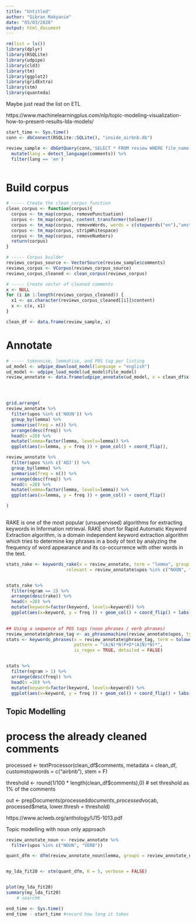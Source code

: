 ```yaml
---
title: "Untitled"
author: "Gibran Makyanie"
date: "05/03/2020"
output: html_document
---
```


```r
rm(list = ls())
library(dplyr)
library(RSQLite)
library(udpipe)
library(cld3)
library(tm)
library(ggplot2)
library(gridExtra)
library(stm)
library(quanteda)

```

Maybe just read the list on ETL

https://www.machinelearningplus.com/nlp/topic-modeling-visualization-how-to-present-results-lda-models/

```r
start_time <- Sys.time()
conn <- dbConnect(RSQLite::SQLite(), "inside_airbnb.db") 

review_sample <- dbGetQuery(conn,'SELECT * FROM review WHERE file_name = "Amsterdam_reviews.csv.gz" limit 5000') %>%
  mutate(lang = detect_language(comments)) %>%
  filter(lang == 'en')



```

# Build corpus
```r
# ----- Create the clean_corpus function
clean_corpus <- function(corpus){
  corpus <- tm_map(corpus, removePunctuation)
  corpus <- tm_map(corpus, content_transformer(tolower))
  corpus <- tm_map(corpus, removeWords, words = c(stopwords("en"),"amsterdam"))
  corpus <- tm_map(corpus, stripWhitespace)
  corpus <- tm_map(corpus, removeNumbers)
  return(corpus)
}

# ----- Corpus builder
reviews_corpus_source <- VectorSource(review_sample$comments) 
reviews_corpus <- VCorpus(reviews_corpus_source)
reviews_corpus_cleaned <- clean_corpus(reviews_corpus)

# ----- Create vector of cleaned comments
x <- NULL
for (i in 1:length(reviews_corpus_cleaned)) {
  x1 <- as.character(reviews_corpus_cleaned[[i]]$content) 
  x <- c(x, x1)
}

clean_df <- data.frame(review_sample, x)

```


# Annotate 
```r

# ----- tokennise, lemmatise, and POS tag per listing
ud_model <- udpipe_download_model(language = "english")
ud_model <- udpipe_load_model(ud_model$file_model)
review_annotate <- data.frame(udpipe_annotate(ud_model, x = clean_df$x, doc_id = clean_df$listing_id)) 





```

```r
grid.arrange(
review_annotate %>%
  filter(upos %in% c('NOUN')) %>%
  group_by(lemma) %>%
  summarise(freq = n()) %>%
  arrange(desc(freq)) %>%
  head(n =20) %>%
  mutate(lemma=factor(lemma, levels=lemma)) %>%
  ggplot(aes(x=lemma, y = freq )) + geom_col() + coord_flip(),

review_annotate %>%
  filter(upos %in% c('ADJ')) %>%
  group_by(lemma) %>%
  summarise(freq = n()) %>%
  arrange(desc(freq)) %>%
  head(n =20) %>%
  mutate(lemma=factor(lemma, levels=lemma)) %>%
  ggplot(aes(x=lemma, y = freq )) + geom_col() + coord_flip()

)
  
```
RAKE is one of the most popular (unsupervised) algorithms for extracting keywords in Information retrieval. RAKE short for Rapid Automatic Keyword Extraction algorithm, is a domain independent keyword extraction algorithm which tries to determine key phrases in a body of text by analyzing the frequency of word appearance and its co-occurrence with other words in the text.

```r
stats_rake <- keywords_rake(x = review_annotate, term = "lemma", group = "doc_id", 
                       relevant = review_annotate$upos %in% c("NOUN", "ADJ"))


stats_rake %>%
  filter(ngram == 2) %>%
  arrange(desc(rake)) %>%
  head(n =20) %>%
  mutate(keyword=factor(keyword, levels=keyword)) %>%
  ggplot(aes(x=keyword, y = freq )) + geom_col() + coord_flip() + labs(title = 'Two words that are most likely to appear together')
  

```

```r
## Using a sequence of POS tags (noun phrases / verb phrases)
review_annotate$phrase_tag <- as_phrasemachine(review_annotate$upos, type = "upos")
stats <- keywords_phrases(x = review_annotate$phrase_tag, term = tolower(review_annotate$token), 
                          pattern = "(A|N)*N(P+D*(A|N)*N)*", 
                          is_regex = TRUE, detailed = FALSE)


stats %>%
  filter(ngram > 1) %>%
  arrange(desc(freq)) %>% 
  head(n =20) %>%
  mutate(keyword=factor(keyword, levels=keyword)) %>%
  ggplot(aes(x=keyword, y = freq )) + geom_col() + coord_flip() + labs(title = 'Most common phrases')
```

## Topic Modelling

# process the already cleaned comments
processed <- textProcessor(clean_df$comments,
                           metadata = clean_df,
                           customstopwords = c("airbnb"),
                           stem = F)

threshold <- round(1/100 * length(clean_df$comments),0) # set threshold as 1% of the comments

out <- prepDocuments(processed$documents,
                     processed$vocab,
                     processed$meta,
                     lower.thresh = threshold)


https://www.aclweb.org/anthology/U15-1013.pdf 

Topic modelling with noun only approach
```r

review_annotate_noun <- review_annotate %>%
  filter(upos %in% c("NOUN", "VERB"))

quant_dfm <- dfm(review_annotate_noun$lemma, groups = review_annotate_noun$doc_id)


my_lda_fit20 <- stm(quant_dfm, K = 5, verbose = FALSE)


plot(my_lda_fit20)  
summary(my_lda_fit20)
    # searchK

end_time <- Sys.time()
end_time - start_time #record how long it takes

```


